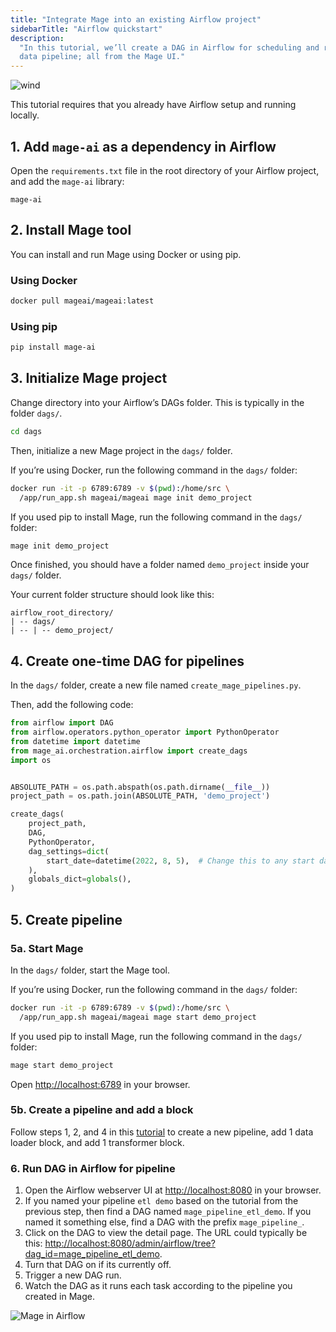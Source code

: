 ```yaml
---
title: "Integrate Mage into an existing Airflow project"
sidebarTitle: "Airflow quickstart"
description:
  "In this tutorial, we’ll create a DAG in Airflow for scheduling and running a
  data pipeline; all from the Mage UI."
---
```


<img
  alt="wind"
  src="https://www.penccil.com/files/U_95_240356858903_wt5.gif"
/>

<Note>
  This tutorial requires that you already have Airflow setup and running
  locally.
</Note>

## 1. Add `mage-ai` as a dependency in Airflow

Open the `requirements.txt` file in the root directory of your Airflow project,
and add the `mage-ai` library:

```
mage-ai
```

## 2. Install Mage tool

You can install and run Mage using Docker or using pip.

### Using Docker

```bash
docker pull mageai/mageai:latest
```

### Using pip

```bash
pip install mage-ai
```

## 3. Initialize Mage project

Change directory into your Airflow’s DAGs folder. This is typically in the
folder `dags/`.

```bash
cd dags
```

Then, initialize a new Mage project in the `dags/` folder.

If you’re using Docker, run the following command in the `dags/` folder:

```bash
docker run -it -p 6789:6789 -v $(pwd):/home/src \
  /app/run_app.sh mageai/mageai mage init demo_project
```

If you used pip to install Mage, run the following command in the `dags/`
folder:

```bash
mage init demo_project
```

Once finished, you should have a folder named `demo_project` inside your `dags/`
folder.

Your current folder structure should look like this:

```
airflow_root_directory/
| -- dags/
| -- | -- demo_project/
```

## 4. Create one-time DAG for pipelines

In the `dags/` folder, create a new file named `create_mage_pipelines.py`.

Then, add the following code:

```python
from airflow import DAG
from airflow.operators.python_operator import PythonOperator
from datetime import datetime
from mage_ai.orchestration.airflow import create_dags
import os


ABSOLUTE_PATH = os.path.abspath(os.path.dirname(__file__))
project_path = os.path.join(ABSOLUTE_PATH, 'demo_project')

create_dags(
    project_path,
    DAG,
    PythonOperator,
    dag_settings=dict(
        start_date=datetime(2022, 8, 5),  # Change this to any start date you want
    ),
    globals_dict=globals(),
)
```

## 5. Create pipeline

### 5a. Start Mage

In the `dags/` folder, start the Mage tool.

If you’re using Docker, run the following command in the `dags/` folder:

```bash
docker run -it -p 6789:6789 -v $(pwd):/home/src \
  /app/run_app.sh mageai/mageai mage start demo_project
```

If you used pip to install Mage, run the following command in the `dags/`
folder:

```bash
mage start demo_project
```

Open [http://localhost:6789](http://localhost:6789) in your browser.

### 5b. Create a pipeline and add a block

Follow steps 1, 2, and 4 in this [tutorial](/guides/load-api-data) to create
a new pipeline, add 1 data loader block, and add 1 transformer block.

### 6. Run DAG in Airflow for pipeline

1. Open the Airflow webserver UI at
   [http://localhost:8080](http://localhost:8080) in your browser.
2. If you named your pipeline `etl demo` based on the tutorial from the previous
   step, then find a DAG named `mage_pipeline_etl_demo`. If you named it
   something else, find a DAG with the prefix `mage_pipeline_`.
3. Click on the DAG to view the detail page. The URL could typically be this:
   [http://localhost:8080/admin/airflow/tree?dag_id=mage_pipeline_etl_demo](http://localhost:8080/admin/airflow/tree?dag_id=mage_pipeline_etl_demo).
4. Turn that DAG on if its currently off.
5. Trigger a new DAG run.
6. Watch the DAG as it runs each task according to the pipeline you created in
   Mage.

<img alt="Mage in Airflow" src="/media/mage-airflow.jpg" />
